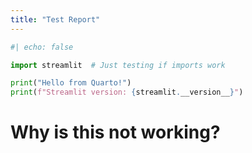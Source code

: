 ```yaml
---
title: "Test Report"
---
```


```python
#| echo: false

import streamlit  # Just testing if imports work

print("Hello from Quarto!")
print(f"Streamlit version: {streamlit.__version__}")
```

# Why is this not working?